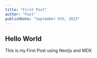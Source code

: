 ---
title: "First Post"
author: "Fazt"
publishDate: "September 5th, 2023"
---

## Hello World

This is my First Post using Nextjs and MDX